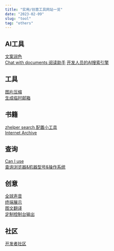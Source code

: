 ```yaml
---
title: "实用/创意工具网站一览"
date: "2023-02-09"
slug: "tool"
tag: "others"
---
```


## AI工具

[文案润色](https://www.deepl.com/write)  
[Chat with documents 阅读助手](https://chatdoc.com/chatdoc/#/upload)
[开发人员的AI搜索引擎](https://www.phind.com/)

## 工具

[图片压缩](https://tinypng.com/)  
[生成临时邮箱](https://tempmail.cn/)

## 书籍

[zhelper search 配置小工具](https://tool.yibook.org/)  
[Internet Archive](https://archive.org/)

## 查询

[Can I use](https://caniuse.com/)  
[查询浏览器&机器型号&操作系统](https://whichbrowser.net/)

## 创意
[全球声音](https://globalsequencer.com/)  
[终端展示](https://gitcode.net/mirrors/abcfy2/motd?utm_source=csdn_github_accelerator&from_codechina=yes)  
[图文翻译](https://translate.yandex.com/)  
[定制控制台输出](http://patorjk.com/software/taag/#p=display&f=Graffiti&t=Type%20Something%20)

## 社区
[开发者社区](https://dev.to/)